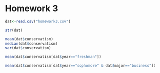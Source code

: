 # Homework 3
<!--
You can use the example3.Rmd or other files to find examples
of the codes you'll need to use to complete this assignment. I strongly
urge you to copy and paste relevant code that you know works from my
examples or instructions and then edit that code so you're working
with the appropriate variables for the homework.
-->

<!--
Set the working directory.
No Rchunk is needed to accomplish this.
-->

<!--
Read in the homework3.csv data. For each of the following steps you
should preface your R commands with some plain English explanation.
-->
```r
dat<-read.csv("homework3.csv")
```

<!--
Check the structure of the data.
-->
```r
str(dat)
```

<!--
Find the mean, median, and standard deviation using the sd() function
for the overall level of conservatism.
-->
```r
mean(dat$conservatism)
median(dat$conservatism)
var(dat$conservatism)
```

<!--
Find the mean level of support for freshmen only.
-->
```r
mean(dat$conservatism[dat$year=="freshman"])
```

<!--
Find the mean level of support for male business students only.
-->
```r
mean(dat$conservatism[dat$year=="sophomore" & dat$major=="business"])
```
